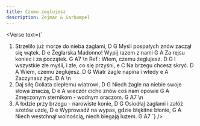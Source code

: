 ```yaml
---
title: Czemu żeglujesz
description: Zejman & Garkumpel
---
```



<Verse
  text={`
1. Strzeliło już morze do nieba żaglami,  D G
Myśli pospałych znów zaczął się wątek.    D e
Żeglarska Madonno! Wypij razem z nami     G A
Za rejsu koniec i za początek.            G A7
\n
Ref.: Wiem, czemu żeglujesz.                    D G
I wszystkie złe myśli, i złe, co się przyśni,   e C
Na brzegu chcesz skryć.                         D A
Wiem, czemu żeglujesz.                          D G
Wiatr żagle napina i wtedy                      e A
Zaczynasz żyć.                                  D A
\n
2. Daj siłę Goliata ciepłemu wiatrowi, 		D G
Niech żagle na niebie swoje słowa znaczą, 		D e
A wieczór cicho znów coś nam opowie 			G A
Zmęczonym sternikom - wodnym oraczom. 			G A7
\n
3. A łodzie przy brzegu - narowiste konie,	 	D G
Osiodłaj żaglami i załóż szotów uzdę, 			D e
Wyprowadź na wypas, gdzie błękitne błonie, 		G A
Niech westchnął wolnością, niech biegają luzem. 	G A7
`}
/>
